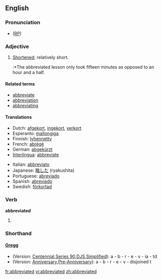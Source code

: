 ==English==

===Pronunciation===
* ([[RP]]) {{IPA|/əˈbriːvieɪtɪd/}}

===Adjective===
{{en-adj}}

# [[shorten|Shortened]]; relatively short.
#:*The abbreviated lesson only took fifteen minutes as opposed to an hour and a half.

====Related terms====
*[[abbreviate]]
*[[abbreviation]]
*[[abbreviating]]

====Translations====
{{trans-top|shortened}}
*Dutch: [[afgekort]], [[ingekort]], [[verkort]]
*Esperanto: [[mallongiga]]
*Finnish: [[lyhennetty]]
*French: [[abrégé]]
*German: [[abgekürzt]]
*[[Interlingua]]: [[abbreviate]]
{{trans-mid}}
*Italian: [[abbreviato]]
*Japanese: [[略した]] (ryakushita)
*Portuguese: [[abreviado]]
*Spanish: [[abreviado]]
*Swedish: [[förkortad]]
{{trans-bottom}}

===Verb===
'''abbreviated'''

# {{past of|[[abbreviate]]}}

===Shorthand===

====[http://en.wikipedia.org/wiki/Gregg_Shorthand Gregg]====
{{rfc-header|[http://en.wikipedia.org/wiki/Gregg_Shorthand Gregg]}}
* (Version: [http://en.wikipedia.org/wiki/Gregg_Shorthand#Centennial_Gregg_Shorthand Centennial],[http://en.wikipedia.org/wiki/Gregg_Shorthand#Series_90_Gregg_Shorthand Series 90],[http://en.wikipedia.org/wiki/Gregg_Shorthand#Diamond_Jubilee_Gregg_Shorthand  DJS],[http://en.wikipedia.org/wiki/Gregg_Shorthand#Simplified_Gregg_Shorthand Simplified]): a - b - r - e - v - ia - td
* (Version: [http://en.wikipedia.org/wiki/Gregg_Shorthand#Anniversary_Gregg_Shorthand Anniversary],[http://en.wikipedia.org/wiki/Gregg_Shorthand#Pre-Anniversary_Gregg_Shorthand Pre-Anniversary]): a - b - r - e - v - disjoined t

[[fr:abbreviated]]
[[vi:abbreviated]]
[[zh:abbreviated]]